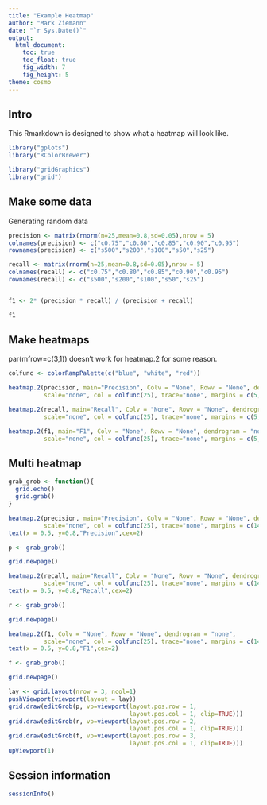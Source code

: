 ```yaml
---
title: "Example Heatmap"
author: "Mark Ziemann"
date: "`r Sys.Date()`"
output:
  html_document:
    toc: true
    toc_float: true
    fig_width: 7
    fig_height: 5
theme: cosmo
---
```



## Intro

This Rmarkdown is designed to show what a heatmap will look like.

```r

library("gplots")
library("RColorBrewer")

library("gridGraphics")
library("grid")

```

## Make some data

Generating random data


```r

precision <- matrix(rnorm(n=25,mean=0.8,sd=0.05),nrow = 5)
colnames(precision) <- c("c0.75","c0.80","c0.85","c0.90","c0.95")
rownames(precision) <- c("s500","s200","s100","s50","s25")

recall <- matrix(rnorm(n=25,mean=0.8,sd=0.05),nrow = 5)
colnames(recall) <- c("c0.75","c0.80","c0.85","c0.90","c0.95")
rownames(recall) <- c("s500","s200","s100","s50","s25")


f1 <- 2* (precision * recall) / (precision + recall)

f1
```

## Make heatmaps

par(mfrow=c(3,1)) doesn't work for heatmap.2 for some reason.

```r

colfunc <- colorRampPalette(c("blue", "white", "red"))

heatmap.2(precision, main="Precision", Colv = "None", Rowv = "None", dendrogram = "none",
          scale="none", col = colfunc(25), trace="none", margins = c(5,4))

heatmap.2(recall, main="Recall", Colv = "None", Rowv = "None", dendrogram = "none",
          scale="none", col = colfunc(25), trace="none", margins = c(5,4))

heatmap.2(f1, main="F1", Colv = "None", Rowv = "None", dendrogram = "none",
          scale="none", col = colfunc(25), trace="none", margins = c(5,4))

```

## Multi heatmap

```r

grab_grob <- function(){
  grid.echo()
  grid.grab()
}

heatmap.2(precision, main="Precision", Colv = "None", Rowv = "None", dendrogram = "none",
          scale="none", col = colfunc(25), trace="none", margins = c(14,4))
text(x = 0.5, y=0.8,"Precision",cex=2)

p <- grab_grob()

grid.newpage()

heatmap.2(recall, main="Recall", Colv = "None", Rowv = "None", dendrogram = "none",
          scale="none", col = colfunc(25), trace="none", margins = c(14,4))
text(x = 0.5, y=0.8,"Recall",cex=2)

r <- grab_grob()

grid.newpage()

heatmap.2(f1, Colv = "None", Rowv = "None", dendrogram = "none",
          scale="none", col = colfunc(25), trace="none", margins = c(14,4))
text(x = 0.5, y=0.8,"F1",cex=2)

f <- grab_grob()

grid.newpage()

lay <- grid.layout(nrow = 3, ncol=1)
pushViewport(viewport(layout = lay))
grid.draw(editGrob(p, vp=viewport(layout.pos.row = 1, 
                                  layout.pos.col = 1, clip=TRUE)))
grid.draw(editGrob(r, vp=viewport(layout.pos.row = 2, 
                                  layout.pos.col = 1, clip=TRUE)))
grid.draw(editGrob(f, vp=viewport(layout.pos.row = 3, 
                                  layout.pos.col = 1, clip=TRUE)))
upViewport(1)

```

## Session information

```r

sessionInfo()

```
